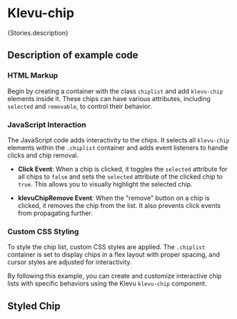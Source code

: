 
<Meta of={Stories} />

# Klevu-chip

<Markdown>{Stories.description}</Markdown>

## Description of example code

### HTML Markup

Begin by creating a container with the class `chiplist` and add `klevu-chip` elements inside it. These chips can have various attributes, including `selected` and `removable`, to control their behavior.

### JavaScript Interaction

The JavaScript code adds interactivity to the chips. It selects all `klevu-chip` elements within the `.chiplist` container and adds event listeners to handle clicks and chip removal.

- **Click Event**: When a chip is clicked, it toggles the `selected` attribute for all chips to `false` and sets the `selected` attribute of the clicked chip to `true`. This allows you to visually highlight the selected chip.

- **klevuChipRemove Event**: When the "remove" button on a chip is clicked, it removes the chip from the list. It also prevents click events from propagating further.

### Custom CSS Styling

To style the chip list, custom CSS styles are applied. The `.chiplist` container is set to display chips in a flex layout with proper spacing, and cursor styles are adjusted for interactivity.

By following this example, you can create and customize interactive chip lists with specific behaviors using the Klevu `klevu-chip` component.

<Canvas of={Stories.Chip} />

## Styled Chip

<Canvas of={Stories.StyledChip} />

<Controls />

<KlevuAutoDocs of={Stories} />
